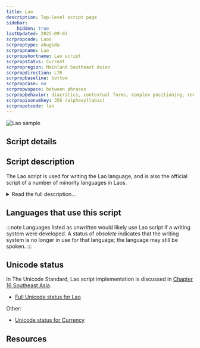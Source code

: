 ```yaml
---
title: Lao
description: Top-level script page
sidebar:
    hidden: true
lastUpdated: 2025-09-03
scrpropcode: Laoo
scrproptype: abugida
scrpropname: Lao
scrpropshortname: Lao script
scrpropstatus: Current
scrpropregion: Mainland Southeast Asian
scrpropdirection: LTR
scrpropbaseline: bottom
scrpropcase: no
scrpropwspace: between phrases
scrpropbehavior: diacritics, contextual forms, complex positioning, reordering, split graphs, required ligatures
scrpropisonumkey: 356 (alphasyllabic)
scrpropotcode: lao
---
```



![Lao sample](../images/laoo-sample.png "aysomphone, Flickr, 2007. See Use and History subject area.")

## Script details

<ScriptDetails />

## Script description

The Lao script is used for writing the Lao language, and is also the official script of a number of minority languages in Laos.

<details>
<summary>Read the full description...</summary>The Lao language is closely related to Thai; there is a considerable Lao-speaking population in Thailand who write their language with the Thai script. However, the Lao script underwent a number of reforms which caused significant divergence from the Thai script. When the communist Pathet Lao overthrew the Lao government in 1975, they implemented a final spelling reform which simplified and standardized the script.

There are 27 consonant letters in the Lao script. Many consonant letters are pronounced differently at the beginning and at the end of a syllable. However, not all consonant sounds or letters can occur at the end of a syllable.

Linguists do not agree as to whether there are five or six tones in the Lao language; it may vary by dialect. The system for representing tone (illustrated below) is fairly complex. Consonant letters are divided into three tone classes. There are four tone marks, two of which are in common use. The class of consonant, the type of syllable (open or closed), vowel length, and the tone marker all combine to represent the tone of a syllable. Closed syllables do not carry a tone marker, but open syllables may. Tone can also be changed by ligating a consonant to a special (silent) letter.

![](../images/laoo-LaoTones.png.jpg)

Consonants carry an inherent [a] vowel, which can be modified by means of vowel signs written above, below, alongside or 'around' (in more than one position) the consonant. Long vowels are represented by seven vowel letters. Some short vowels are represented by adding a 'short' marker to the long vowel symbol, and others with a different symbol, often related in form to the long vowel symbol. Vowels are not written at the start of a syllable, although they can be the first _sound_ in a syllable. In these cases, the symbol for a glottal stop is used as a base onto which the vowel letter can join.

Lao consonant letters are given names consisting of the consonant's sound (in initial position), followed by the sound 'aw', and a second arbitrary word, normally the name of an animal or common object beginning with the sound in question. These names help to associate between letters representing the same sound. For example, there are two letters representing [s], one called 'saw seua' (_seua_ meaning tiger) and the other called 'saw sang' (_sang_ meaning elephant).

Lao has its own set of digits from 0-9. Some Latin punctuation is used in modern writing, in particular ! ? ( ) ... Quotation marks may be in either "" or «» style. Spaces are used at the end of clauses or sentences, but not to break words.  There are also Lao symbols equivalent to the English abbreviation 'etc.', to indicate repetition of a letter or word, and to indicate omission of a word.

Please note that, although orthographically the Lao script does exhibit reordering behaviour, that reordering is not typically reflected in software implementations. See [Reordering and Data Storage Order](https://scriptsource.org/entry/l5bvp27v3r) for more details of this.
</details>

## Languages that use this script

:::note
Languages listed as _unwritten_ would likely use Lao script if a writing system were developed. A status of _obsolete_ indicates that the writing system is no longer in use for that language; the language may still be spoken.
:::

<WsList script='Laoo' wsMax='5' />

## Unicode status

In The Unicode Standard, Lao script implementation is discussed in [Chapter 16 Southeast Asia](http://www.unicode.org/versions/latest/ch16.pdf).

- [Full Unicode status for Lao](/scrlang/unicode/laoo-unicode)

Other:

- [Unicode status for Currency](/scrlang/unicode/x-currency-unicode)


## Resources

<ScriptResources detailSummary='seemore' />

